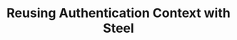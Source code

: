 ---
id: "reuse-auth-context-example"
title: "Reusing Authentication Context with Steel"
accentColor: "yellow"
category: "BROWSER_AUTOMATION"
stack: "nodejs"
description: "A starter project for reusing authentication across Steel sessions with Playwright."
flags: ["cli", "playground"]
directory: "examples/reuse_auth_context_example"
language: "typescript"
--- 